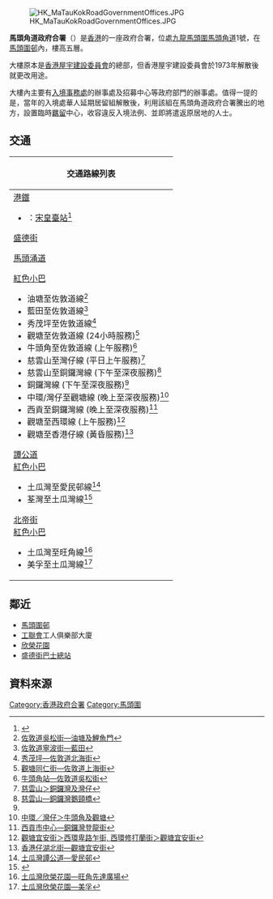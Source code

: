 [[File:HK_MaTauKokRoadGovernmentOffices.JPG|thumb]]

{{coord|22.322809|114.187262|type:landmark_source:enwiki-googlemaplink|display=title}}

'''馬頭角道政府合署'''（{{lang-en|'''Ma Tau Kok Road Government Offices'''}}）是[[香港|香港]]的一座政府合署，位處[[九龍|九龍]][[馬頭圍|馬頭圍]][[馬頭角道|馬頭角道]]1號，在[[馬頭圍邨|馬頭圍邨]]內，樓高五層。

大樓原本是[[香港屋宇建設委員會|香港屋宇建設委員會]]的總部，但香港屋宇建設委員會於1973年解散後就更改用途。

大樓內主要有[[入境事務處|入境事務處]]的辦事處及招募中心等政府部門的辦事處。值得一提的是，當年的入境處華人延期居留組解散後，利用該組在馬頭角道政府合署騰出的地方，設置臨時[[羈留|羈留]]中心，收容違反入境法例、並即將遣返原居地的人士。

==交通==
{| class="mw-collapsible mw-collapsed wikitable" style="background:white; margin: 0 auto; width: auto;"
! 交通路線列表
|-
|
;[[港鐵|港鐵]]
*{{港鐵路線標誌|TML}}：[[宋皇臺站|宋皇臺站]]<ref>{{cite web |url=http://www.mtr-shatincentrallink.hk/tc/project-details/programme.html |title=沙中綫推展時間表 |publisher=[[港鐵|港鐵]] |date= |access-date=2016-11-10 |archive-url=https://web.archive.org/web/20120529024320/http://www.mtr-shatincentrallink.hk/tc/project-details/programme.html |archive-date=2012-05-29 |dead-url=yes }}{{zh-hant}}</ref>

;[[盛德街|盛德街]]
{{過海隧道巴士簡單列表|608}}
{{九龍專線小巴簡單列表|2|2M}}

;[[馬頭涌道|馬頭涌道]]
{{九龍新界巴士簡單列表|3B|5A|5C|5D|11|11B|11K|11X|12A|14|15|17|21|22M|26|28|61X|75X|85|85A|85B|85X|93K|297|796X}}
{{過海隧道巴士簡單列表|101|101R|106|106P|107|108|111|116|N121}}
{{大嶼山巴士簡單列表|A22|E23|E23A|N23}}
{{九龍專線小巴簡單列表|2|2A|49|69|69A}}
{{新界專線小巴簡單列表|105|105S}}
;[[紅色小巴|紅色小巴]]
*油塘至佐敦道線<ref>[http://www.16seats.net/chi/rmb/r_k19.html 佐敦道吳松街—油塘及鯉魚門]{{Wayback|url=http://www.16seats.net/chi/rmb/r_k19.html |date=20210622091414 }}</ref>
*藍田至佐敦道線<ref>[http://www.16seats.net/chi/rmb/r_k55.html 佐敦道寧波街—藍田]{{Wayback|url=http://www.16seats.net/chi/rmb/r_k55.html |date=20210505123308 }}</ref>
*秀茂坪至佐敦道線<ref>[http://www.16seats.net/chi/rmb/r_k95.html 秀茂坪—佐敦道北海街]{{Wayback|url=http://www.16seats.net/chi/rmb/r_k95.html |date=20210622090755 }}</ref>
*觀塘至佐敦道線 (24小時服務)<ref>[http://www.16seats.net/chi/rmb/r_k12.html 觀塘同仁街—佐敦道上海街]{{Wayback|url=http://www.16seats.net/chi/rmb/r_k12.html |date=20210426044610 }}</ref>
*牛頭角至佐敦道線 (上午服務)<ref>[http://www.16seats.net/chi/rmb/r_k56.html 牛頭角站—佐敦道吳松街]{{Wayback|url=http://www.16seats.net/chi/rmb/r_k56.html |date=20210203145717 }}</ref>
*慈雲山至灣仔線 (平日上午服務)<ref>[http://www.16seats.net/chi/rmb/r_kh32.html 慈雲山＞銅鑼灣及灣仔]{{Wayback|url=http://www.16seats.net/chi/rmb/r_kh32.html |date=20210618090619 }}</ref>
*慈雲山至銅鑼灣線 (下午至深夜服務)<ref name="#1">[http://www.16seats.net/chi/rmb/r_kh16.html 慈雲山—銅鑼灣鵝頸橋]{{Wayback|url=http://www.16seats.net/chi/rmb/r_kh16.html |date=20210618111641 }}</ref>
*銅鑼灣線 (下午至深夜服務)<ref name="#1"/>
*中環/灣仔至觀塘線 (晚上至深夜服務)<ref>[http://www.16seats.net/chi/rmb/r_kh41.html 中環／灣仔＞牛頭角及觀塘]{{Wayback|url=http://www.16seats.net/chi/rmb/r_kh41.html |date=20201224073148 }}</ref>
*西貢至銅鑼灣線 (晚上至深夜服務)<ref>[http://www.16seats.net/chi/rmb/r_hn98.html 西貢市中心—銅鑼灣登龍街]{{Wayback|url=http://www.16seats.net/chi/rmb/r_hn98.html |date=20210712033415 }}</ref>
*觀塘至西環線 (上午服務)<ref>[http://www.16seats.net/chi/rmb/r_kh18.html 觀塘宜安街＞西環卑路乍街, 西環修打蘭街＞觀塘宜安街]{{Wayback|url=http://www.16seats.net/chi/rmb/r_kh18.html |date=20210622090700 }}</ref>
*觀塘至香港仔線 (黃昏服務)<ref>[http://www.16seats.net/chi/rmb/r_kh71.html 香港仔湖北街—觀塘宜安街]{{Wayback|url=http://www.16seats.net/chi/rmb/r_kh71.html |date=20210714161454 }}</ref>
;[[譚公道|譚公道]]
;[[紅色小巴|紅色小巴]]
*土瓜灣至愛民邨線<ref>[http://www.16seats.net/chi/rmb/r_k18.html 土瓜灣譚公道—愛民邨]{{Wayback|url=http://16seats.net/chi/rmb/r_k18.html |date=20210503171740 }}</ref>
*荃灣至土瓜灣線<ref>{{Cite web |url=http://www.16seats.net/chi/rmb/r_kn30.html |title=荃灣川龍街—土瓜灣欣榮花園 |access-date=2016-11-10 |archive-url=https://web.archive.org/web/20161026152841/http://www.16seats.net/chi/rmb/r_kn30.html |archive-date=2016-10-26 |dead-url=yes }}</ref>

;[[北帝街|北帝街]]
;[[紅色小巴|紅色小巴]]
*土瓜灣至旺角線<ref>[http://www.16seats.net/chi/rmb/r_k51.html 土瓜灣欣榮花園—旺角先達廣場]{{Wayback|url=http://www.16seats.net/chi/rmb/r_k51.html |date=20201008172105 }}</ref>
*美孚至土瓜灣線<ref>[http://www.16seats.net/chi/rmb/r_k66.html 土瓜灣欣榮花園—美孚]{{Wayback|url=http://16seats.net/chi/rmb/r_k66.html |date=20210429080341 }}</ref>
|}

== 鄰近 ==
* [[馬頭圍邨|馬頭圍邨]]
* [[香港工會聯合會|工聯會]]工人俱樂部大廈
* [[欣榮花園|欣榮花園]]
* [[盛德街巴士總站|盛德街巴士總站]]

==資料來源==
{{reflist}}

{{香港政府合署}}

[[Category:香港政府合署|Category:香港政府合署]]
[[Category:馬頭圍|Category:馬頭圍]]